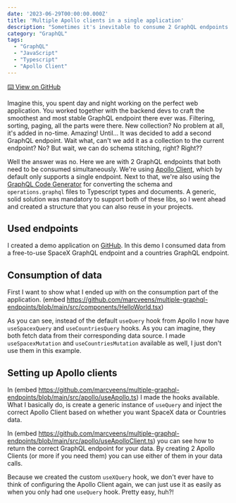 ```yaml
---
date: '2023-06-29T00:00:00.000Z'
title: 'Multiple Apollo clients in a single application'
description: "Sometimes it's inevitable to consume 2 GraphQL endpoints in a single application, here's how to do that"
category: "GraphQL"
tags:
  - "GraphQL"
  - "JavaScript"
  - "Typescript"
  - "Apollo Client"
---
```


<a href="https://github.com/marcveens/multiple-graphql-endpoints" target="_blank" rel="noopener noreferrer">⌨️ View on GitHub</a>

Imagine this, you spent day and night working on the perfect web application. You worked together with the backend devs to craft the smoothest and most stable GraphQL endpoint there ever was. Filtering, sorting, paging, all the parts were there. New collection? No problem at all, it's added in no-time. Amazing! Until... It was decided to add a second GraphQL endpoint. Wait what, can't we add it as a collection to the current endpoint? No? But wait, we can do schema stitching, right? Right??

Well the answer was no. Here we are with 2 GraphQL endpoints that both need to be consumed simultaneously. We're using [Apollo Client](https://www.apollographql.com/docs/react/), which by default only supports a single endpoint. Next to that, we're also using the [GraphQL Code Generator](https://the-guild.dev/graphql/codegen) for converting the schema and `operations.graphql` files to Typescript types and documents. A generic, solid solution was mandatory to support both of these libs, so I went ahead and created a structure that you can also reuse in your projects. 

## Used endpoints
I created a demo application on <a href="https://github.com/marcveens/multiple-graphql-endpoints" target="_blank" rel="noopener noreferrer">GitHub</a>. In this demo I consumed data from a free-to-use SpaceX GraphQL endpoint and a countries GraphQL endpoint.

## Consumption of data
First I want to show what I ended up with on the consumption part of the application. 
(embed https://github.com/marcveens/multiple-graphql-endpoints/blob/main/src/components/HelloWorld.tsx)

<github-embed owner="marcveens"></github-embed>

As you can see, instead of the default `useQuery` hook from Apollo I now have `useSpacexQuery` and `useCountriesQuery` hooks. As you can imagine, they both fetch data from their corresponding data source. I made `useSpacexMutation` and `useCountriesMutation` available as well, I just don't use them in this example.

## Setting up Apollo clients
In (embed https://github.com/marcveens/multiple-graphql-endpoints/blob/main/src/apollo/useApollo.ts) I made the hooks available. What I basically do, is create a generic instance of `useQuery` and inject the correct Apollo Client based on whether you want SpaceX data or Countries data.

In (embed https://github.com/marcveens/multiple-graphql-endpoints/blob/main/src/apollo/useApolloClient.ts) you can see how to return the correct GraphQL endpoint for your data. By creating 2 Apollo Clients (or more if you need them) you can use either of them in your data calls. 

Because we created the custom `useXQuery` hook, we don't ever have to think of configuring the Apollo Client again, we can just use it as easily as when you only had one `useQuery` hook. Pretty easy, huh?!


